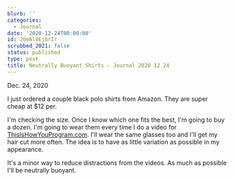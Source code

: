 ```yaml
---
blurb: ''
categories:
  - Journal
date: '2020-12-24T00:00:00'
id: 20eNl8EjbrIr
scrubbed_2021: false
status: published
type: post
title: Neutrally Buoyant Shirts - Journal 2020 12 24
---
```


Dec. 24, 2020

I just ordered a couple black polo shirts from Amazon. They are super cheap at $12 per. 

I'm checking the size. Once I know which one fits the best, I'm going to buy a dozen. I'm going to wear them every time I do a video for [ThisIsHowYouProgram.com](http://thisishowyouprogram.com). I'll wear the same glasses too and I'll get my hair cut more often. The idea is to have as little variation as possible in my appearance. 

It's a minor way to reduce distractions from the videos. As much as possible I'll be neutrally buoyant.
